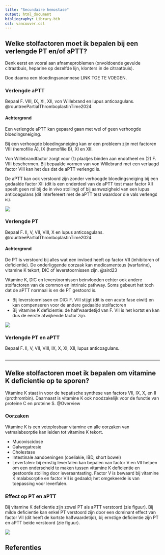```yaml
---
title: "Secundaire hemostase"
output: html_document
bibliography: Library.bib
csl: vancouver.csl
---
```



<!-- Dhttps://pmc.ncbi.nlm.nih.gov/articles/PMC4087534/#:~:text=In%20acute%20liver%20failure%2C%20plasma,with%20vWf%20is%20usually%20elevated. todo-->

<!-- Dhttps://pmc.ncbi.nlm.nih.gov/articles/PMC6710154/ todo-->

## Welke stolfactoren moet ik bepalen bij een verlengde PT en/of aPTT? {.tabset}

Denk eerst en vooral aan afnameproblemen (onvoldoende gevulde
citraatbuis, heparine op dezelfde lijn, klonters in de citraatbuis).

Doe daarna een bloedingsanamnese LINK TOE TE VOEGEN.

### Verlengde aPTT 

Bepaal F. VIII, IX, XI, XII, von Willebrand en lupus anticoagulans. @rountreePartialThromboplastinTime2024

#### Achtergrond  

Een verlengde aPTT kan gepaard gaan met wel of geen verhoogde
bloedingsneiging.

Bij een verhoogde bloedingsneiging kan er een probleem zijn met factoren
VIII (hemofilie A), IX (hemofilie B), XI en XII.

Von Willebrandfactor zorgt voor (1) plaatjes binden aan endotheel en (2)
F. VIII beschermen. Bij bepaalde vormen van von Willebrand met een
verlaagd factor VIII kan het dus dat de aPTT verlengd is.

De aPTT kan ook verstoord zijn zonder verhoogde bloedingsneiging bij een
gedaalde factor XII (dit is een onderdeel van de aPTT test maar factor
XII speelt geen rol bij de in vivo stolling) of bij aanwezigheid van een
lupus anticoagulans (dit interfereert met de aPTT test waardoor die vals
verlengd is).

![](./images/aPTT.drawio.svg)

### Verlengde PT

Bepaal F. II, V, VII, VIII, X en lupus anticoagulans. @rountreePartialThromboplastinTime2024

#### Achtergrond

De PT is verstoord bij alles wat een invloed heeft op factor VII
(inhibitoren of deficientie). De onderliggende oorzaak kan medicamenteus
(warfarine), vitamine K tekort, DIC of leverstoornissen zijn. @aird23

Vitamine K, DIC en leverstoornissen beinvloeden echter ook andere
stolfactoren van de common en intrinsic pathway. Soms gebeurt het toch
dat de aPTT normaal is en de PT gestoord is.

-   Bij leverstoornissen en DIC: F. VIII stijgt (dit is een acute fase
    eiwit) en kan compenseren voor de andere gedaalde stolfactoren
-   Bij vitamine K deficientie: de halfwaardetijd van F. VII is het
    kortst en kan dus de eerste afwijkende factor zijn.

![](./images/PT.drawio.svg)

### Verlengde PT en aPTT

Bepaal F. II, V, VII, VIII, IX, X, XI, XII, lupus anticoagulans.

## 

---

## Welke stolfactoren moet ik bepalen om vitamine K deficientie op te sporen?

Vitamine K staat in voor de hepatische synthese van factors VII, IX, X,
en II (prothrombin). Daarnaast is vitamine K ook noodzakelijk voor de
functie van proteine C en proteine S. @Overview

### Oorzaken

Vitamine K is een vetoplosbaar vitamine en alle oorzaken van
vetmalabsorptie kan leiden tot vitamine K tekort.

-   Mucoviscidose
-   Galwegatresie
-   Cholestase
-   Intestinale aandoeningen (coeliakie, IBD, short bowel)
-   Leverfalen: bij ernstig leverfalen kan bepalen van factor V en VII
    helpen om een onderscheid te maken tussen vitamine K deficientie en
    gestoorde stolling door leveraantasting. Factor V is bewaard bij
    vitamine K malabsorptie en factor VII is gedaald; het omgekeerde is
    van toepassing voor leverfalen.

### Effect op PT en aPTT

Bij vitamine K deficientie zijn zowel PT als aPTT verstoord (zie
figuur). Bij milde deficientie kan enkel PT verstoord zijn door een
dominant effect van factor VII (dit heeft de kortste halfwaardetijd),
bij ernstige deficientie zijn PT en aPTT beide verstoord (zie figuur).

![](./images/vitK.drawio.svg)


## Referenties

::: #refs
:::
